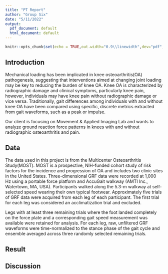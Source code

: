 ```yaml
---
title: "PT Report"
author: "Group Six"
date: "5/11/2022"
output:
  pdf_document: default
  html_document: default
---
```


```r
knitr::opts_chunk$set(echo = TRUE,out.width="0.9\\linewidth",dev="pdf",fig.align  = 'center')
```

## Introduction
Mechanical loading has been implicated in knee osteoarthritis(OA) pathogenesis, suggesting that interventions aimed at changing joint loading may be key to reducing the burden of knee OA. Knee OA is characterized by radiographic damage and clinical symptoms, particularly knee pain, however, individuals may have knee pain without radiographic damage or vice versa. Traditionally, gait differences among individuals with and without knee OA have been compared using specific, discrete metrics extracted from gait waveforms, such as a peak or impulse.

Our client is focusing on Movement & Applied Imaging Lab and wants to analyze ground reaction force patterns in knees with and without radiographic osteoarthritis and pain.

## Data
The data used in this project is from the Multicenter Osteoarthritis Study(MOST). MOST is a prospective, NIH-funded cohort study of risk factors for the incidence and progression of OA and includes two clinic sites in the United States. Three-dimensional GRF data were recorded at 1,000 Hz using a portable force platform and AccuGait walkway (AMTI Inc., Watertown, MA, USA). Participants walked along the 5.3-m walkway at self-selected speed wearing their own typical footwear. Approximately five trials of GRF data were acquired from each leg of each participant. The first trial for each leg was considered an acclimatization trial and excluded. 

Legs with at least three remaining trials where the foot landed completely on the force plate and a corresponding gait speed measurement was available were retained for analysis. For each leg, raw, unfiltered GRF waveforms were time-normalized to the stance phase of the gait cycle and ensemble averaged across three randomly selected remaining trials.

## Result

## Discussion